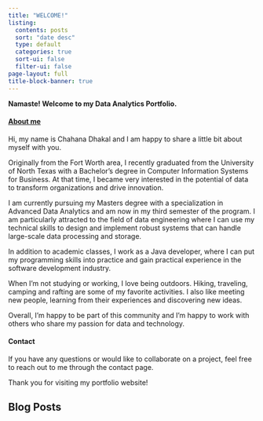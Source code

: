 ```yaml
---
title: "WELCOME!"
listing:
  contents: posts
  sort: "date desc"
  type: default
  categories: true
  sort-ui: false
  filter-ui: false
page-layout: full
title-block-banner: true
---
```


**Namaste! Welcome to my Data Analytics Portfolio.**

#### [About me]{.underline}

Hi, my name is Chahana Dhakal and I am happy to share a little bit about myself with you.

Originally from the Fort Worth area, I recently graduated from the University of North Texas with a Bachelor's degree in Computer Information Systems for Business. At that time, I became very interested in the potential of data to transform organizations and drive innovation.

I am currently pursuing my Masters degree with a specialization in Advanced Data Analytics and am now in my third semester of the program. I am particularly attracted to the field of data engineering where I can use my technical skills to design and implement robust systems that can handle large-scale data processing and storage.

In addition to academic classes, I work as a Java developer, where I can put my programming skills into practice and gain practical experience in the software development industry.

When I'm not studying or working, I love being outdoors. Hiking, traveling, camping and rafting are some of my favorite activities. I also like meeting new people, learning from their experiences and discovering new ideas.

Overall, I'm happy to be part of this community and I'm happy to work with others who share my passion for data and technology.

#### Contact

If you have any questions or would like to collaborate on a project, feel free to reach out to me through the contact page.

Thank you for visiting my portfolio website!

| 

## Blog Posts
